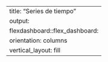 ---
title: "Series de tiempo"
output: 
  flexdashboard::flex_dashboard:
    orientation: columns
    vertical_layout: fill
---